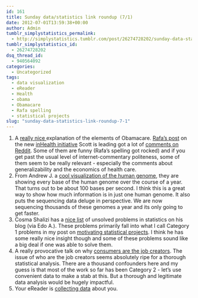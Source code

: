 ```yaml
---
id: 161
title: Sunday data/statistics link roundup (7/1)
date: 2012-07-01T13:59:38+00:00
author: Admin
tumblr_simplystatistics_permalink:
  - http://simplystatistics.tumblr.com/post/26274728202/sunday-data-statistics-link-roundup-7-1
tumblr_simplystatistics_id:
  - 26274728202
dsq_thread_id:
  - 940564092
categories:
  - Uncategorized
tags:
  - data visualization
  - eReader
  - Health
  - obama
  - Obamacare
  - Rafa spelling
  - statistical projects
slug: "sunday-data-statistics-link-roundup-7-1"
---
```

  1. A <a href="http://www.reddit.com/r/explainlikeimfive/comments/vb8vs/eli5_what_exactly_is_obamacare_and_what_did_it/c530lfx" target="_blank">really nice </a>explanation of the elements of Obamacare. <a href="http://simplystatistics.org/post/26138675180/obamacare-is-not-going-to-solve-the-health-care-crisis" target="_blank">Rafa&#8217;s post</a> on the new <a href="http://web.jhu.edu/administration/provost/initiatives/ihi/" target="_blank">inHealth initiative</a> Scott is leading got a lot of <a href="http://www.reddit.com/r/Health/comments/vsltn/obamacare_is_not_going_to_solve_the_health_care/" target="_blank">comments on Reddit</a>. Some of them are funny (Rafa&#8217;s spelling got rocked) and if you get past the usual level of internet-commentary politeness, some of them seem to be really relevant - especially the comments about generalizability and the economics of health care. 
  2. From Andrew J. a <a href="http://www.yonderbiology.com/DNA_art/acgt" target="_blank">cool visualization of the human genome</a>, they are showing every base of the human genome over the course of a year. That turns out to be about 100 bases per second. I think this is a great way to show how much information is in just one human genome. It also puts the sequencing data deluge in perspective. We are now sequencing thousands of these genomes a year and its only going to get faster. 
  3. Cosma Shalizi has a <a href="http://cscs.umich.edu/~crshalizi/weblog/920.html%20" target="_blank">nice list</a> of unsolved problems in statistics on his blog (via Edo A.). These problems primarily fall into what I call Category 1 problems in my post on <a href="http://simplystatistics.org/post/26068033590/motivating-statistical-projects" target="_blank">motivating statistical projects</a>. I think he has some really nice insight though and some of these problems sound like a big deal if one was able to solve them.
  4. A really provocative talk on why <a href="http://www.youtube.com/watch?v=bBx2Y5HhplI" target="_blank">consumers are the job creators</a>. The issue of who are the job creators seems absolutely ripe for a thorough statistical analysis. There are a thousand confounders here and my guess is that most of the work so far has been Category 2 - let&#8217;s use convenient data to make a stab at this. But a thorough and legitimate data analysis would be hugely impactful. 
  5. Your eReader is <a href="http://online.wsj.com/article/SB10001424052702304870304577490950051438304.html?mod=rss_Today's_Most_Popular" target="_blank">collecting data</a> about you.
